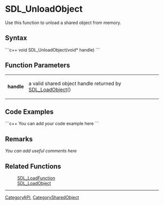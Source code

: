 
= SDL_UnloadObject =
Use this function to unload a shared object from memory.


== Syntax ==
```c++
void SDL_UnloadObject(void* handle)
```

== Function Parameters ==
{|
|'''handle'''
|a valid shared object handle returned by [[SDL_LoadObject]]()
|}

== Code Examples ==
```c++
You can add your code example here
```

== Remarks ==
''You can add useful comments here''

== Related Functions ==
:[[SDL_LoadFunction]]
:[[SDL_LoadObject]]

----
[[CategoryAPI]], [[CategorySharedObject]]
